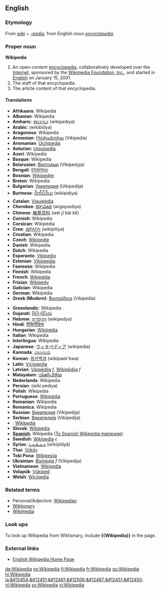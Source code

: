 ==English==
{{Wikipedia}}
===Etymology===
From ''[[wiki]]'' + ''[[-pedia]]'', from English noun ''[[encyclopedia]]''.

===Proper noun===
'''Wikipedia'''

# An open-content [[encyclopedia]], collaboratively developed over the [[Internet]], sponsored by the [[Wikimedia Foundation, Inc.]], and started in [[English]] on January 15, 2001.
# The staff of that encyclopedia.
# The article content of that encyclopedia.

==== Translations ====
{{top}}
*'''Afrikaans''': Wikipedia
*'''Albanian''': Wikipedia
*'''Amharic''': [[ዊኪፔዲያ]] (wikipediya)
*'''Arabic''': {{ARchar|[[ويكيبيديا]]}} (wikibīdya)
*'''Aragonese''': Wikipedia
*'''Armenian''': [[Ւիկիպեդիա]] (Vikipedia)
*'''Aromanian''': [[Uichipedia]]
*'''Asturian''': [[Uiquipedia]]
*'''Azeri''': Wikipedia
*'''Basque''': Wikipedia
*'''Belarusian''': [[Вікіпэдыя]] (Vikipedyja)
*'''Bengali''': [[উইকিপিডিয়া]] {{IPAchar|(uikipiḍiyā)}}
*'''Bosnian''': [[Wikipedije]]
*'''Breton''': Wikipedia
*'''Bulgarian''': [[Уикипедия]] (Uikipedija)
*'''Burmese''': [[ဝိကိပိဒိယ]] (wikipidiya)
*'''Catalan''': [[Viquipèdia]]
*'''Cherokee''': [[ᏫᎩᏇᏗᏯ]] (wigiquediya)
*'''Chinese''': [[維基百科]] (wéi jī bǎi kē)
*'''Cornish''': Wikipedia
*'''Corsican''': Wikipedia
*'''Cree''': [[ᐎᑭᐱᑎᔭ]] (wikipitiya)
*'''Croatian''': Wikipedia
*'''Czech''': [[Wikipedie]]
*'''Danish''': Wikipedia
*'''Dutch''': Wikipedia
*'''Esperanto''': [[Vikipedio]]
*'''Estonian''': [[Vikipeedia]]
*'''Faeroese''': Wikipedia
*'''Finnish''': Wikipedia
*'''French''': [[Wikipédia]]
*'''Frisian''': [[Wikipedy]]
*'''Galician''': Wikipedia
*'''German''': Wikipedia
*'''Greek (Modern)''': [[Βικιπαίδεια]] (Vikipédia)
{{mid}}
*'''Greenlandic''': Wikipedia
*'''Gujarati''': [[વિકિપીડિયા]] {{IPAchar|(vikipīḍiyā)}}
*'''Hebrew''': [[ויקיפדיה]] (wikipedya)
*'''Hindi''': [[विकिपीडिया]] {{IPAchar|(vikipīḍiyā)}}
*'''Hungarian''': [[Wikipédia]]
*'''Italian''': Wikipedia
*'''Interlingua''': Wikipedia
*'''Japanese''': [[ウィキペディア]] (wikipedia)
*'''Kannada''': [[ವಿಕಿಪೀಡಿಯ]]
*'''Korean''': [[위키백과]] (wikipaek’kwa)
*'''Latin''': [[Vicipaedia]]
*'''Latvian''': [[Vikipēdija]] ''f'', [[Wikipēdija]] ''f''
*'''Malayalam''': [[വിക്കിപീടിയ]] {{IPAchar|(vikkipīṭiya)}}
*'''Nederlands''': Wikipedia
*'''Persian''': {{FAchar|[[ویکی پدیا]]}} (wiki&nbsp;pediya)
*'''Polish''': Wikipedia
*'''Portuguese''': [[Wikipédia]]
*'''Romanian''': Wikipedia
*'''Romanica''': Wikipedia
*'''Russian''': [[Википедия]] (Vikipedija)
*'''Serbian''': [[Википедија]] (Vikipedija)
*'''{{scn}}''': [[Wikipedia]]
*'''Slovak''': [[Wikipédia]]
*'''[[Spanish]]''': Wikipedia ([[:w:es:portada|To Spanish Wikipedia mainpage]]).
*'''Swedish''': [[Wikipedia]] ''c''
*'''Syriac''': [[ܘܝܟܝܦܝܕܝܐ]] (wīkīpīdyā)
*'''Thai''': [[วิกิพีเดีย]]
*'''Toki Pona''': [[Wikipesija]]
*'''Ukrainian''': [[Вікіпедія]] ''f'' (Vikipedija)
*'''Vietnamese''': [[#Vietnamese|Wikipedia]]
*'''Volapük''': [[Vükiped]]
*'''Welsh''': [[Wicipedia]]
{{bottom}}

===Related terms===
*Personal/Adjective: [[Wikipedian]]
*[[Wiktionary]]
*[[Wikimedia]]

===Look ups===
To look up Wikipedia from Wiktionary, include '''<nowiki>{{Wikipedia}}</nowiki>''' in the page.

===External links===
*[[w:Main Page|English Wikipedia Home Page]]
[[de:Wikipedia]]
[[es:Wikipedia]]
[[fi:Wikipedia]]
[[fr:Wikipedia]]
[[gu:Wikipedia]]
[[hi:Wikipedia]]
[[ja:&#12454;&#12451;&#12461;&#12506;&#12487;&#12451;&#12450;]]
[[nl:Wikipedia]]
[[sv:Wikipedia]]
[[vi:Wikipedia]]